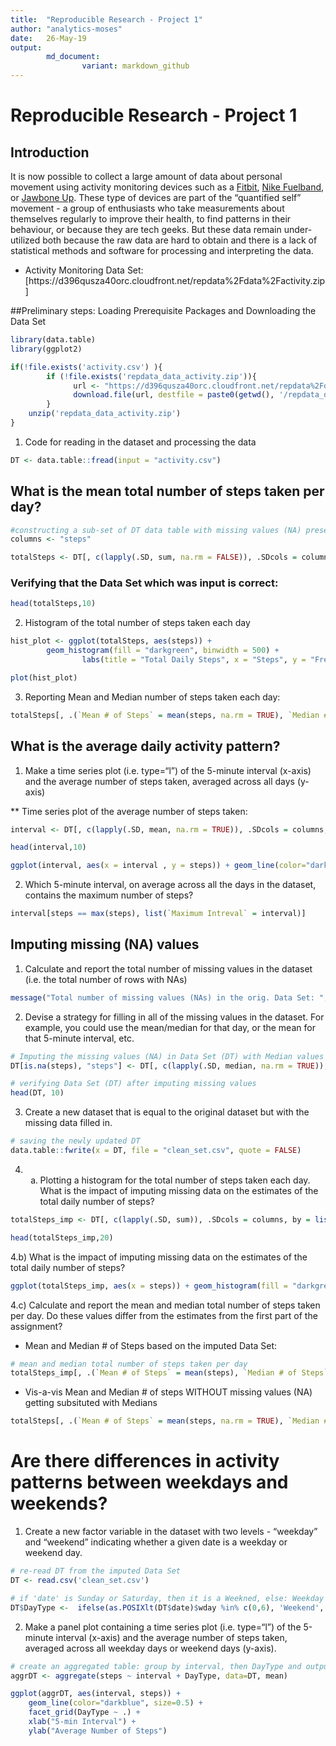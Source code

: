 ---
title:  "Reproducible Research - Project 1"
author: "analytics-moses"
date:   26-May-19
output: 
        md_document:
                variant: markdown_github
---
# Reproducible Research - Project 1

## Introduction
It is now possible to collect a large amount of data about personal movement using activity monitoring devices such as a [Fitbit](), [Nike Fuelband](http://www.nike.com/us/en_us/c/nikeplus-fuelband), or [Jawbone Up](https://jawbone.com/up). These type of devices are part of the "quantified self" movement - a group of enthusiasts who take measurements about themselves regularly to improve their health, to find patterns in their behaviour, or because they are tech geeks. But these data remain under-utilized both because the raw data are hard to obtain and there is a lack of statistical methods and software for processing and interpreting the data.

* Activity Monitoring Data Set: [https://d396qusza40orc.cloudfront.net/repdata%2Fdata%2Factivity.zip]

##Preliminary steps: Loading Prerequisite Packages and Downloading the Data Set
```{r}
library(data.table)
library(ggplot2)

if(!file.exists('activity.csv') ){
        if (!file.exists('repdata_data_activity.zip')){
              url <- "https://d396qusza40orc.cloudfront.net/repdata%2Fdata%2Factivity.zip"
              download.file(url, destfile = paste0(getwd(), '/repdata_data_activity.zip'), method = "curl") 
        }
    unzip('repdata_data_activity.zip')
}
```

1. Code for reading in the dataset and processing the data
```{r}
DT <- data.table::fread(input = "activity.csv")

```

## What is the mean total number of steps taken per day?
```{r}
#constructing a sub-set of DT data table with missing values (NA) present
columns <- "steps"

totalSteps <- DT[, c(lapply(.SD, sum, na.rm = FALSE)), .SDcols = columns, by = .(date)]

```

### Verifying that the Data Set which was input is correct:
```{r}
head(totalSteps,10)
```

2. Histogram of the total number of steps taken each day
```{r}
hist_plot <- ggplot(totalSteps, aes(steps)) +
        geom_histogram(fill = "darkgreen", binwidth = 500) +
                labs(title = "Total Daily Steps", x = "Steps", y = "Frequency (w/Binwidth 500)") 

plot(hist_plot)
```

3. Reporting Mean and Median number of steps taken each day:
```{r}
totalSteps[, .(`Mean # of Steps` = mean(steps, na.rm = TRUE), `Median # of Steps` = median(steps, na.rm = TRUE))]

```

## What is the average daily activity pattern?

1. Make a time series plot (i.e. type="l") of the 5-minute interval (x-axis) and the average number of steps taken, averaged across all days (y-axis)

** Time series plot of the average number of steps taken:
```{r}
interval <- DT[, c(lapply(.SD, mean, na.rm = TRUE)), .SDcols = columns, by = list(interval)]

head(interval,10)

ggplot(interval, aes(x = interval , y = steps)) + geom_line(color="darkgreen", size=0.5) + labs(title = "Average Daily Steps", x = "5-min Interval", y = "Average Steps per Day")
```

2. Which 5-minute interval, on average across all the days in the dataset, contains the maximum number of steps?

```{r}
interval[steps == max(steps), list(`Maximum Intreval` = interval)]
```

## Imputing missing (NA) values
1.	Calculate and report the total number of missing values in the dataset (i.e. the total number of rows with NAs)
```{r}
message("Total number of missing values (NAs) in the orig. Data Set: ", nrow(DT[is.na(steps),]))

```


2. Devise a strategy for filling in all of the missing values in the dataset. For example, you could use the mean/median for that day, or the mean for that 5-minute interval, etc.
```{r}
# Imputing the missing values (NA) in Data Set (DT) with Median values 
DT[is.na(steps), "steps"] <- DT[, c(lapply(.SD, median, na.rm = TRUE)), .SDcols = columns]

# verifying Data Set (DT) after imputing missing values
head(DT, 10)
```

3. Create a new dataset that is equal to the original dataset but with the missing data filled in.
```{r}

# saving the newly updated DT
data.table::fwrite(x = DT, file = "clean_set.csv", quote = FALSE)
```

4. a) Plotting a histogram for the total number of steps taken each day.  What is the impact of imputing missing data on the estimates of the total daily number of steps?
```{r}

totalSteps_imp <- DT[, c(lapply(.SD, sum)), .SDcols = columns, by = list(date)] 

head(totalSteps_imp,20)
```

4.b) What is the impact of imputing missing data on the estimates of the total daily number of steps?
```{r}
ggplot(totalSteps_imp, aes(x = steps)) + geom_histogram(fill = "darkgreen", binwidth = 500) + labs(title = "Average Daily Steps", x = "Steps", y = "Frequency (w/Binwidth 500)")

```

4.c) Calculate and report the mean and median total number of steps taken per day. Do these values differ from the estimates from the first part of the assignment?

* Mean and Median # of Steps based on the imputed Data Set:
```{r}

# mean and median total number of steps taken per day
totalSteps_imp[, .(`Mean # of Steps` = mean(steps), `Median # of Steps` = median(steps))]

```

* Vis-a-vis Mean and Median # of steps WITHOUT missing values (NA) getting subsituted with Medians
```{r}
totalSteps[, .(`Mean # of Steps` = mean(steps, na.rm = TRUE), `Median # of Steps` = median(steps, na.rm = TRUE))]
```

# Are there differences in activity patterns between weekdays and weekends?
1. Create a new factor variable in the dataset with two levels - "weekday" and "weekend" indicating whether a given date is a weekday or weekend day.
```{r}
# re-read DT from the imputed Data Set
DT <- read.csv('clean_set.csv')

# if 'date' is Sunday or Saturday, then it is a Weekned, else: Weekday
DT$DayType <-  ifelse(as.POSIXlt(DT$date)$wday %in% c(0,6), 'Weekend', 'Weekday')
```

2. Make a panel plot containing a time series plot (i.e.  type="l") of the 5-minute interval (x-axis) and the average number of steps taken, averaged across all weekday days or weekend days (y-axis).
```{r}
# create an aggregated table: group by interval, then DayType and output a 'mean' # of steps for e/grouping
aggrDT <- aggregate(steps ~ interval + DayType, data=DT, mean)

ggplot(aggrDT, aes(interval, steps)) + 
    geom_line(color="darkblue", size=0.5) + 
    facet_grid(DayType ~ .) +
    xlab("5-min Interval") + 
    ylab("Average Number of Steps")

```
